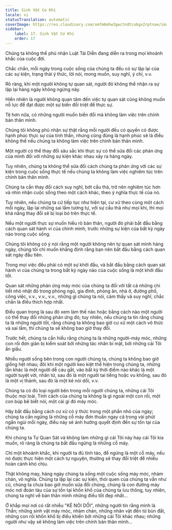 ```yaml
---
title: Sinh Vật Cơ Khí
locale: vi
statusTranslation: automatic
coverImage: https://res.cloudinary.com/xmfm6mhw3gwctndtcubgx2rptnae/image/upload/v1740468922/small_cover_tratado_de_psicologia_revolucionaria_a4c0dca4e0.webp
sidebar:
    label: 17. Sinh Vật Cơ Khí
    order: 17
---
```

Chúng ta không thể phủ nhận Luật Tái Diễn đang diễn ra trong mọi khoảnh khắc của cuộc đời.

Chắc chắn, mỗi ngày trong cuộc sống của chúng ta đều có sự lặp lại của các sự kiện, trạng thái ý thức, lời nói, mong muốn, suy nghĩ, ý chí, v.v.

Rõ ràng, khi một người không tự quan sát, người đó không thể nhận ra sự lặp lại hàng ngày không ngừng này.

Hiển nhiên là người không quan tâm đến việc tự quan sát cũng không muốn nỗ lực để đạt được một sự biến đổi triệt để thực sự.

Tệ hơn nữa, có những người muốn biến đổi mà không làm việc trên chính bản thân mình.

Chúng tôi không phủ nhận sự thật rằng mỗi người đều có quyền có được hạnh phúc thực sự của tinh thần, nhưng cũng đúng là hạnh phúc sẽ là điều không thể nếu chúng ta không làm việc trên chính bản thân mình.

Một người có thể thay đổi sâu sắc khi thực sự có thể sửa đổi các phản ứng của mình đối với những sự kiện khác nhau xảy ra hàng ngày.

Tuy nhiên, chúng ta không thể sửa đổi cách chúng ta phản ứng với các sự kiện trong cuộc sống thực tế nếu chúng ta không làm việc nghiêm túc trên chính bản thân mình.

Chúng ta cần thay đổi cách suy nghĩ, bớt cẩu thả, trở nên nghiêm túc hơn và nhìn nhận cuộc sống theo một cách khác, theo ý nghĩa thực tế của nó.

Tuy nhiên, nếu chúng ta cứ tiếp tục như hiện tại, cư xử theo cùng một cách mỗi ngày, lặp lại những sai lầm tương tự, với sự cẩu thả như mọi khi, thì mọi khả năng thay đổi sẽ bị loại bỏ trên thực tế.

Nếu một người thực sự muốn hiểu rõ bản thân, người đó phải bắt đầu bằng cách quan sát hành vi của chính mình, trước những sự kiện của bất kỳ ngày nào trong cuộc sống.

Chúng tôi không có ý nói rằng một người không nên tự quan sát mình hàng ngày, chúng tôi chỉ muốn khẳng định rằng bạn nên bắt đầu bằng cách quan sát ngày đầu tiên.

Trong mọi việc đều phải có một sự khởi đầu, và bắt đầu bằng cách quan sát hành vi của chúng ta trong bất kỳ ngày nào của cuộc sống là một khởi đầu tốt.

Quan sát những phản ứng máy móc của chúng ta đối với tất cả những chi tiết nhỏ nhặt đó trong phòng ngủ, gia đình, phòng ăn, nhà ở, đường phố, công việc, v.v., v.v., v.v., những gì chúng ta nói, cảm thấy và suy nghĩ, chắc chắn là điều thích hợp nhất.

Điều quan trọng là sau đó xem làm thế nào hoặc bằng cách nào một người có thể thay đổi những phản ứng đó; tuy nhiên, nếu chúng ta tin rằng chúng ta là những người tốt, rằng chúng ta không bao giờ cư xử một cách vô thức và sai lầm, thì chúng ta sẽ không bao giờ thay đổi.

Trước hết, chúng ta cần hiểu rằng chúng ta là những người-máy móc, những con rối đơn giản bị kiểm soát bởi những tác nhân bí mật, bởi những cái Tôi ẩn giấu.

Nhiều người sống bên trong con người chúng ta, chúng ta không bao giờ giống hệt nhau; đôi khi một người keo kiệt thể hiện trong chúng ta, những lần khác là một người dễ cáu gắt, vào bất kỳ thời điểm nào khác là một người tuyệt vời, nhân từ, sau đó là một người tai tiếng hoặc vu khống, sau đó là một vị thánh, sau đó là một kẻ nói dối, v.v.

Chúng ta có đủ loại người bên trong mỗi người chúng ta, những cái Tôi thuộc mọi loài. Tính cách của chúng ta không là gì ngoài một con rối, một con búp bê biết nói, một cái gì đó máy móc.

Hãy bắt đầu bằng cách cư xử có ý thức trong một phần nhỏ của ngày; chúng ta cần ngừng là những cỗ máy đơn thuần ngay cả trong vài phút ngắn ngủi mỗi ngày, điều này sẽ ảnh hưởng quyết định đến sự tồn tại của chúng ta.

Khi chúng ta Tự Quan Sát và không làm những gì cái Tôi này hay cái Tôi kia muốn, rõ ràng là chúng ta bắt đầu ngừng là những cỗ máy.

Chỉ một khoảnh khắc, khi người ta đủ tỉnh táo, để ngừng là một cỗ máy, nếu nó được thực hiện một cách tự nguyện, thường sẽ thay đổi triệt để nhiều hoàn cảnh khó chịu.

Thật không may, hàng ngày chúng ta sống một cuộc sống máy móc, nhàm chán, vô nghĩa. Chúng ta lặp lại các sự kiện, thói quen của chúng ta vẫn như cũ, chúng ta chưa bao giờ muốn sửa đổi chúng, chúng là con đường máy móc nơi đoàn tàu của sự tồn tại khốn khổ của chúng ta lưu thông, tuy nhiên, chúng ta nghĩ về bản thân mình những điều tốt đẹp nhất...

Ở khắp mọi nơi có rất nhiều "KẺ NÓI DỐI", những người tin rằng mình là Thần; những sinh vật máy móc, nhàm chán, những nhân vật đến từ bùn đất, những con rối khốn khổ bị điều khiển bởi những cái Tôi khác nhau; những người như vậy sẽ không làm việc trên chính bản thân mình...

